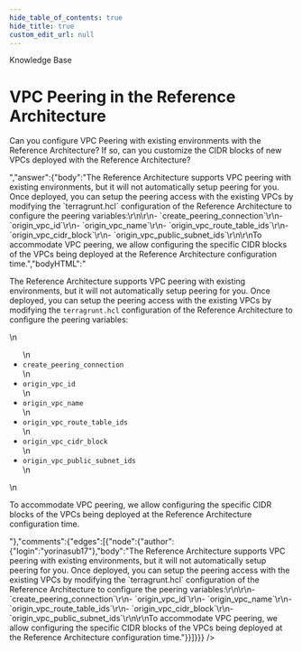 ```yaml
---
hide_table_of_contents: true
hide_title: true
custom_edit_url: null
---
```



<CenterLayout>
<span class="title">Knowledge Base</span>
<h1>VPC Peering in the Reference Architecture</h1>
<GitHub json={{"id":"D_kwDOF8slf84ANxxP","number":36,"author":{"login":"yorinasub17"},"title":"VPC Peering in the Reference Architecture","body":"Can you configure VPC Peering with existing environments with the Reference Architecture? If so, can you customize the CIDR blocks of new VPCs deployed with the Reference Architecture?","bodyHTML":"<p dir=\"auto\">Can you configure VPC Peering with existing environments with the Reference Architecture? If so, can you customize the CIDR blocks of new VPCs deployed with the Reference Architecture?</p>","answer":{"body":"The Reference Architecture supports VPC peering with existing environments, but it will not automatically setup peering for you. Once deployed, you can setup the peering access with the existing VPCs by modifying the `terragrunt.hcl` configuration of the Reference Architecture to configure the peering variables:\r\n\r\n- `create_peering_connection`\r\n- `origin_vpc_id`\r\n- `origin_vpc_name`\r\n- `origin_vpc_route_table_ids`\r\n- `origin_vpc_cidr_block`\r\n- `origin_vpc_public_subnet_ids`\r\n\r\nTo accommodate VPC peering, we allow configuring the specific CIDR blocks of the VPCs being deployed at the Reference Architecture configuration time.","bodyHTML":"<p dir=\"auto\">The Reference Architecture supports VPC peering with existing environments, but it will not automatically setup peering for you. Once deployed, you can setup the peering access with the existing VPCs by modifying the <code class=\"notranslate\">terragrunt.hcl</code> configuration of the Reference Architecture to configure the peering variables:</p>\n<ul dir=\"auto\">\n<li><code class=\"notranslate\">create_peering_connection</code></li>\n<li><code class=\"notranslate\">origin_vpc_id</code></li>\n<li><code class=\"notranslate\">origin_vpc_name</code></li>\n<li><code class=\"notranslate\">origin_vpc_route_table_ids</code></li>\n<li><code class=\"notranslate\">origin_vpc_cidr_block</code></li>\n<li><code class=\"notranslate\">origin_vpc_public_subnet_ids</code></li>\n</ul>\n<p dir=\"auto\">To accommodate VPC peering, we allow configuring the specific CIDR blocks of the VPCs being deployed at the Reference Architecture configuration time.</p>"},"comments":{"edges":[{"node":{"author":{"login":"yorinasub17"},"body":"The Reference Architecture supports VPC peering with existing environments, but it will not automatically setup peering for you. Once deployed, you can setup the peering access with the existing VPCs by modifying the `terragrunt.hcl` configuration of the Reference Architecture to configure the peering variables:\r\n\r\n- `create_peering_connection`\r\n- `origin_vpc_id`\r\n- `origin_vpc_name`\r\n- `origin_vpc_route_table_ids`\r\n- `origin_vpc_cidr_block`\r\n- `origin_vpc_public_subnet_ids`\r\n\r\nTo accommodate VPC peering, we allow configuring the specific CIDR blocks of the VPCs being deployed at the Reference Architecture configuration time."}}]}}} />

</CenterLayout>
  

<!-- ##DOCS-SOURCER-START
{
  "sourcePlugin": "github-discussions",
  "hash": "0e4af2f8b85a6a0f9b6834c10ff338fd"
}
##DOCS-SOURCER-END -->
